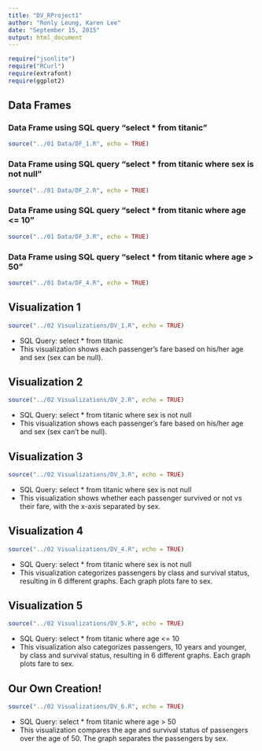 ```yaml
---
title: "DV_RProject1"
author: "Ronly Leung, Karen Lee"
date: "September 15, 2015"
output: html_document
---
```


```r
require("jsonlite")
require("RCurl")
require(extrafont)
require(ggplot2)
```

## Data Frames

### Data Frame using SQL query "select * from titanic"
```r
source("../01 Data/DF_1.R", echo = TRUE)
```

### Data Frame using SQL query "select * from titanic where sex is not null"
```r
source("../01 Data/DF_2.R", echo = TRUE)
```

### Data Frame using SQL query "select * from titanic where age <= 10"
```r
source("../01 Data/DF_3.R", echo = TRUE)
```

### Data Frame using SQL query "select * from titanic where age > 50"
```r
source("../01 Data/DF_4.R", echo = TRUE)
```


## Visualization 1

```r
source("../02 Visualizations/DV_1.R", echo = TRUE)
```

* SQL Query: select * from titanic  
* This visualization shows each passenger's fare based on his/her age and sex (sex can be null).

## Visualization 2

```r
source("../02 Visualizations/DV_2.R", echo = TRUE)
```

* SQL Query: select * from titanic where sex is not null  
* This visualization shows each passenger's fare based on his/her age and sex (sex can't be null).

## Visualization 3

```r
source("../02 Visualizations/DV_3.R", echo = TRUE)
```

* SQL Query: select * from titanic where sex is not null  
* This visualization shows whether each passenger survived or not vs their fare, with the x-axis separated by sex.

## Visualization 4

```r
source("../02 Visualizations/DV_4.R", echo = TRUE)
```

* SQL Query: select * from titanic where sex is not null  
* This visualization categorizes passengers by class and survival status, resulting in 6 different graphs. Each graph plots fare to sex. 

## Visualization 5

```r
source("../02 Visualizations/DV_5.R", echo = TRUE)
```

* SQL Query: select * from titanic where age <= 10  
* This visualization also categorizes passengers, 10 years and younger, by class and survival status, resulting in 6 different graphs. Each graph plots fare to sex. 

## Our Own Creation!

```r
source("../02 Visualizations/DV_6.R", echo = TRUE)
```

* SQL Query: select * from titanic where age > 50  
* This visualization compares the age and survival status of passengers over the age of 50. The graph separates the passengers by sex.

